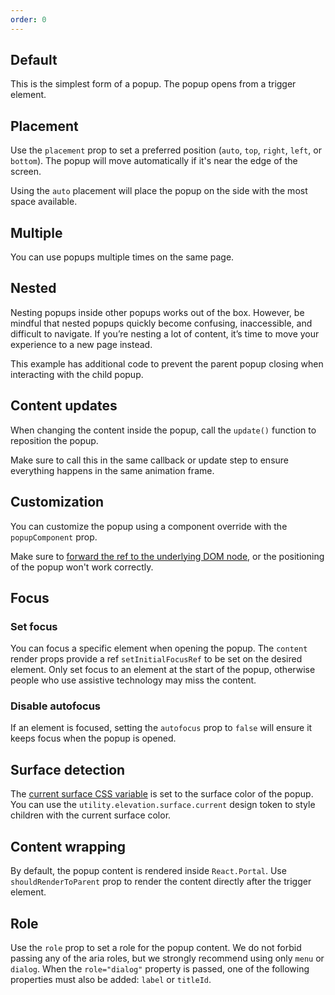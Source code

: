 ```yaml
---
order: 0
---
```



## Default

This is the simplest form of a popup. The popup opens from a trigger element.

<Example Component={PopupDefaultExample} packageName="@atlaskit/popup" />

## Placement

Use the `placement` prop to set a preferred position (`auto`, `top`, `right`, `left`, or `bottom`). The popup will move automatically if it's near the edge of the screen.

Using the `auto` placement will place the popup on the side with the most space available.

<Example Component={PopupPlacementExample} packageName="@atlaskit/popup" />

## Multiple

You can use popups multiple times on the same page.

<Example Component={PopupMultipleExample} packageName="@atlaskit/popup" />

## Nested

Nesting popups inside other popups works out of the box. However, be mindful that nested popups quickly become confusing, inaccessible, and difficult to navigate. If you’re nesting a lot of content, it’s time to move your experience to a new page instead.

This example has additional code to prevent the parent popup closing when interacting with the child popup.

<Example Component={PopupNestedExample} packageName="@atlaskit/popup" />

## Content updates

When changing the content inside the popup, call the `update()` function to reposition the popup.

Make sure to call this in the same callback or update step to ensure everything happens in the same animation frame.

<Example Component={PopupContentUpdateExample} packageName="@atlaskit/popup" />

## Customization

You can customize the popup using a component override with the `popupComponent` prop.

Make sure to [forward the ref to the underlying DOM node](https://reactjs.org/docs/forwarding-refs.html), or the positioning of the popup won't work correctly.

<Example Component={PopupCustomExample} packageName="@atlaskit/popup" />

## Focus

### Set focus

You can focus a specific element when opening the popup. The `content` render props provide a ref `setInitialFocusRef` to be set on the desired element. Only set focus to an element at the start of the popup, otherwise people who use assistive technology may miss the content.

<Example Component={PopupFocusExample} packageName="@atlaskit/popup" />

### Disable autofocus

If an element is focused, setting the `autofocus` prop to `false` will ensure it keeps focus when the popup is opened.

<Example
  Component={PopupDisableAutofocusExample}
  packageName="@atlaskit/popup"
/>

## Surface detection

The [current surface CSS variable](/components/tokens/code#current-surface-color) is set to the surface color of the popup.
You can use the `utility.elevation.surface.current` design token to style children with the current surface color.

<Example
  Component={PopupSurfaceDetectionExample}
  packageName="@atlaskit/popup"
/>

## Content wrapping

By default, the popup content is rendered inside `React.Portal`. Use `shouldRenderToParent` prop to render the content directly after the trigger element.

<Example
  Component={PopupContentWithoutPortalExample}
  packageName="@atlaskit/popup"
/>

## Role

Use the `role` prop to set a role for the popup content.
We do not forbid passing any of the aria roles, but we strongly recommend using only `menu` or `dialog`.
When the `role="dialog"` property is passed, one of the following properties must also be added: `label` or `titleId`.

<Example Component={PopupWithRoleExample} packageName="@atlaskit/popup" />
